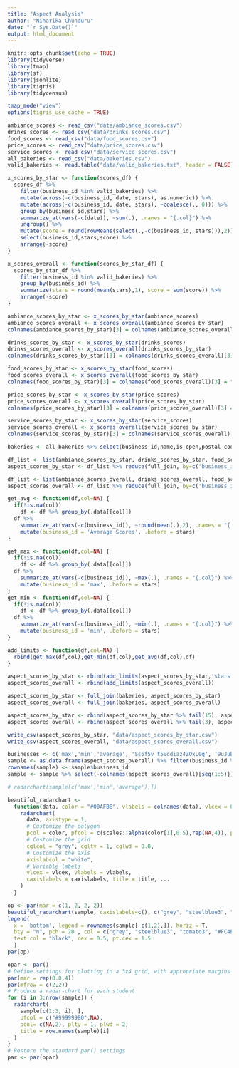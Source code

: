 ```yaml
---
title: "Aspect Analysis"
author: "Niharika Chunduru"
date: "`r Sys.Date()`"
output: html_document
---
```


```r
knitr::opts_chunk$set(echo = TRUE)
library(tidyverse)
library(tmap)
library(sf)
library(jsonlite)
library(tigris)
library(tidycensus)

tmap_mode("view")
options(tigris_use_cache = TRUE)
```

```r
ambiance_scores <- read_csv("data/ambiance_scores.csv")
drinks_scores <- read_csv("data/drinks_scores.csv")
food_scores <- read_csv("data/food_scores.csv")
price_scores <- read_csv("data/price_scores.csv")
service_scores <- read_csv("data/service_scores.csv")
all_bakeries <- read_csv("data/bakeries.csv")
valid_bakeries <- read.table("data/valid_bakeries.txt", header = FALSE)$V1
```


```r
x_scores_by_star <- function(scores_df) {
  scores_df %>% 
    filter(business_id %in% valid_bakeries) %>%
    mutate(across(-c(business_id, date, stars), as.numeric)) %>% 
    mutate(across(-c(business_id, date, stars), ~coalesce(., 0))) %>%
    group_by(business_id,stars) %>%
    summarize_at(vars(-c(date)), ~sum(.), .names = "{.col}") %>%
    ungroup() %>%
    mutate(score = round(rowMeans(select(.,-c(business_id, stars))),2)) %>% 
    select(business_id,stars,score) %>% 
    arrange(-score)
}

x_scores_overall <- function(scores_by_star_df) {
  scores_by_star_df %>% 
    filter(business_id %in% valid_bakeries) %>%
    group_by(business_id) %>%
    summarize(stars = round(mean(stars),1), score = sum(score)) %>% 
    arrange(-score)
}
```

```r
ambiance_scores_by_star <- x_scores_by_star(ambiance_scores)
ambiance_scores_overall <- x_scores_overall(ambiance_scores_by_star)
colnames(ambiance_scores_by_star)[3] = colnames(ambiance_scores_overall)[3] = "Ambiance"
```

```r
drinks_scores_by_star <- x_scores_by_star(drinks_scores)
drinks_scores_overall <- x_scores_overall(drinks_scores_by_star)
colnames(drinks_scores_by_star)[3] = colnames(drinks_scores_overall)[3] = "Drinks"
```

```r
food_scores_by_star <- x_scores_by_star(food_scores)
food_scores_overall <- x_scores_overall(food_scores_by_star)
colnames(food_scores_by_star)[3] = colnames(food_scores_overall)[3] = "Food"
```

```r
price_scores_by_star <- x_scores_by_star(price_scores)
price_scores_overall <- x_scores_overall(price_scores_by_star)
colnames(price_scores_by_star)[3] = colnames(price_scores_overall)[3] = "Price"
```

```r
service_scores_by_star <- x_scores_by_star(service_scores)
service_scores_overall <- x_scores_overall(service_scores_by_star)
colnames(service_scores_by_star)[3] = colnames(service_scores_overall)[3] = "Service"
```

```r
bakeries <- all_bakeries %>% select(business_id,name,is_open,postal_code) %>% filter(business_id %in% valid_bakeries)
```

```r
df_list <- list(ambiance_scores_by_star, drinks_scores_by_star, food_scores_by_star, price_scores_by_star, service_scores_by_star)
aspect_scores_by_star <- df_list %>% reduce(full_join, by=c('business_id','stars'))

df_list <- list(ambiance_scores_overall, drinks_scores_overall, food_scores_overall, price_scores_overall, service_scores_overall)
aspect_scores_overall <- df_list %>% reduce(full_join, by=c('business_id','stars'))
```


```r
get_avg <- function(df,col=NA) {
  if(!is.na(col))
    df <- df %>% group_by(.data[[col]]) 
  df %>% 
    summarize_at(vars(-c(business_id)), ~round(mean(.),2), .names = "{.col}") %>% 
    mutate(business_id = 'Average Scores', .before = stars)
}

get_max <- function(df,col=NA) {
  if(!is.na(col))
    df <- df %>% group_by(.data[[col]]) 
  df %>% 
    summarize_at(vars(-c(business_id)), ~max(.), .names = "{.col}") %>% 
    mutate(business_id = 'max', .before = stars)
}
get_min <- function(df,col=NA) {
  if(!is.na(col))
    df <- df %>% group_by(.data[[col]]) 
  df %>% 
    summarize_at(vars(-c(business_id)), ~min(.), .names = "{.col}") %>% 
    mutate(business_id = 'min', .before = stars)
}

add_limits <- function(df,col=NA) {
  rbind(get_max(df,col),get_min(df,col),get_avg(df,col),df)
}

aspect_scores_by_star <- rbind(add_limits(aspect_scores_by_star,'stars'))
aspect_scores_overall <- rbind(add_limits(aspect_scores_overall))
```

```r
aspect_scores_by_star <- full_join(bakeries, aspect_scores_by_star)
aspect_scores_overall <- full_join(bakeries, aspect_scores_overall)

aspect_scores_by_star <- rbind(aspect_scores_by_star %>% tail(15), aspect_scores_by_star %>% slice(1:(n()-15)))
aspect_scores_overall <- rbind(aspect_scores_overall %>% tail(3), aspect_scores_overall %>% slice(1:(n()-3)))
```

```r
write_csv(aspect_scores_by_star, "data/aspect_scores_by_star.csv")
write_csv(aspect_scores_overall, "data/aspect_scores_overall.csv")
```

```r
businesses <- c('max','min','average', 'Ss6f5v_t5Vddiaz4ZOxL0g', '9uJuBPIQyrC0v9pVv3JKRQ')
sample <- as.data.frame(aspect_scores_overall) %>% filter(business_id %in% businesses) 
rownames(sample) <- sample$business_id
sample <- sample %>% select(-colnames(aspect_scores_overall)[seq(1:5)])
```

```r
# radarchart(sample[c('max','min','average'),])

beautiful_radarchart <- 
  function(data, color = "#00AFBB", vlabels = colnames(data), vlcex = 0.7, caxislabels = NULL, title = NULL, ...) {
    radarchart(
      data, axistype = 1,
      # Customize the polygon
      pcol = color, pfcol = c(scales::alpha(color[1],0.5),rep(NA,4)), plwd = 2, plty = 1,
      # Customize the grid
      cglcol = "grey", cglty = 1, cglwd = 0.8,
      # Customize the axis
      axislabcol = "white", 
      # Variable labels
      vlcex = vlcex, vlabels = vlabels,
      caxislabels = caxislabels, title = title, ...
    )
  }
```

```r
op <- par(mar = c(1, 2, 2, 2))
beautiful_radarchart(sample, caxislabels=c(), c("grey", "steelblue3", "tomato3", "#FC4E07"))
legend(
  x = 'bottom', legend = rownames(sample[-c(1,2),]), horiz = T,
  bty = "n", pch = 20 , col = c("grey", "steelblue3", "tomato3", "#FC4E07"),
  text.col = "black", cex = 0.5, pt.cex = 1.5
  )
par(op)
```


```r
opar <- par() 
# Define settings for plotting in a 3x4 grid, with appropriate margins:
par(mar = rep(0.8,4))
par(mfrow = c(2,2))
# Produce a radar-chart for each student
for (i in 3:nrow(sample)) {
  radarchart(
    sample[c(1:3, i), ],
    pfcol = c("#99999980",NA),
    pcol= c(NA,2), plty = 1, plwd = 2,
    title = row.names(sample)[i]
  )
}
# Restore the standard par() settings
par <- par(opar)
```





